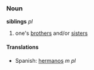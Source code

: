 ===Noun===
'''siblings''' ''pl''

#one's [[brothers]] and/or [[sisters]]

====Translations====
*Spanish: [[hermanos]] ''m pl''